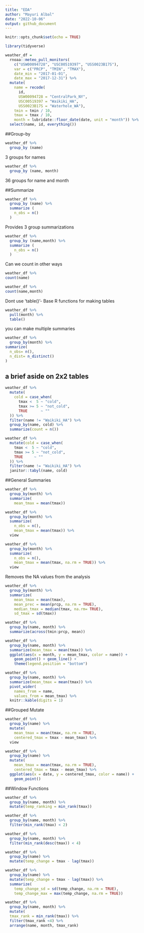 ```yaml
---
title: "EDA"
author: "Mayuri Albal"
date: "2022-10-06"
output: github_document
---
```


```r
knitr::opts_chunk$set(echo = TRUE)
```

```r
library(tidyverse)
```



```r
weather_df =  
  rnoaa::meteo_pull_monitors(
    c("USW00094728", "USC00519397", "USS0023B17S"),
    var = c("PRCP", "TMIN", "TMAX"), 
    date_min = "2017-01-01",
    date_max = "2017-12-31") %>%
  mutate(
    name = recode(
      id, 
      USW00094728 = "CentralPark_NY", 
      USC00519397 = "Waikiki_HA",
      USS0023B17S = "Waterhole_WA"),
    tmin = tmin / 10,
    tmax = tmax / 10,
    month = lubridate::floor_date(date, unit = "month")) %>%
  select(name, id, everything())
```
##Group-by
```r
weather_df %>%  
  group_by (name)
```
3 groups for names

```r
weather_df %>% 
  group_by (name, month)
```
36 groups for name and month

##Summarize

```r
weather_df %>% 
  group_by (name) %>% 
  summarize (
    n_obs = n()
  )
```
Provides 3 group summarizations


```r
weather_df %>% 
  group_by (name,month) %>% 
  summarize (
    n_obs = n()
  )
```


Can we count in other ways
```r
weather_df %>% 
count(name)
```
```r
weather_df %>% 
count(name,month)
```

Dont use 'table()'- Base R functions for making tables
```r
weather_df %>% 
  pull(month) %>% 
  table()
```

you can make multiple summaries
```r
weather_df %>% 
  group_by(month) %>% 
summarize(
  n_obs= n(),
  n_dist= n_distinct()
)
```
## a brief aside on 2x2 tables

```r
weather_df %>% 
  mutate(
    cold = case_when(
      tmax <  5 ~ "cold",
      tmax >= 5 ~ "not_cold",
      TRUE      ~ ""
  )) %>% 
  filter(name != "Waikiki_HA") %>% 
  group_by(name, cold) %>% 
  summarize(count = n())
```

```r
weather_df %>% 
  mutate(cold = case_when(
    tmax <  5 ~ "cold",
    tmax >= 5 ~ "not_cold",
    TRUE     ~ ""
  )) %>% 
  filter(name != "Waikiki_HA") %>% 
  janitor::tabyl(name, cold)
```


##General Summaries

```r
weather_df %>%
  group_by(month) %>%
  summarize(
    mean_tmax = mean(tmax))
```

```r
weather_df %>%
  group_by(month) %>%
  summarize(
    n_obs = n(),
    mean_tmax = mean(tmax)) %>% 
  view
```


```r
weather_df %>%
  group_by(month) %>%
  summarize(
    n_obs = n(),
    mean_tmax = mean(tmax, na.rm = TRUE)) %>% 
  view
```
Removes the NA values from the analysis

```r
weather_df %>%
  group_by(month) %>%
  summarize(
    mean_tmax = mean(tmax),
    mean_prec = mean(prcp, na.rm = TRUE),
    median_tmax = median(tmax, na.rm= TRUE),
    sd_tmax = sd(tmax))
```

```r
weather_df %>%
  group_by(name, month) %>%
  summarize(across(tmin:prcp, mean))
```

```r
weather_df %>%
  group_by(name, month) %>%
  summarize(mean_tmax = mean(tmax)) %>%
  ggplot(aes(x = month, y = mean_tmax, color = name)) + 
    geom_point() + geom_line() + 
    theme(legend.position = "bottom")
```

```r
weather_df %>%
  group_by(name, month) %>%
  summarize(mean_tmax = mean(tmax)) %>% 
  pivot_wider(
    names_from = name,
    values_from = mean_tmax) %>% 
  knitr::kable(digits = 1)
```


##Grouped Mutate

```r
weather_df %>%
  group_by(name) %>%
  mutate(
    mean_tmax = mean(tmax, na.rm = TRUE),
    centered_tmax = tmax - mean_tmax) %>% 
  view
```

```r
weather_df %>%
  group_by(name) %>%
  mutate(
    mean_tmax = mean(tmax, na.rm = TRUE),
    centered_tmax = tmax - mean_tmax) %>% 
  ggplot(aes(x = date, y = centered_tmax, color = name)) + 
    geom_point() 
```

##Window Functions

```r
weather_df %>%
  group_by(name, month) %>%
  mutate(temp_ranking = min_rank(tmax))
```

```r
weather_df %>%
  group_by(name, month) %>%
  filter(min_rank(tmax) < 2)
```

```r
weather_df %>%
  group_by(name, month) %>%
  filter(min_rank(desc(tmax)) < 4)
```

```r
weather_df %>%
  group_by(name) %>%
  mutate(temp_change = tmax - lag(tmax))
```

```r
weather_df %>%
  group_by(name) %>%
  mutate(temp_change = tmax - lag(tmax)) %>%
  summarize(
    temp_change_sd = sd(temp_change, na.rm = TRUE),
    temp_change_max = max(temp_change, na.rm = TRUE))
```


```r
weather_df %>% 
  group_by(name, month) %>% 
  mutate(
  tmax_rank = min_rank(tmax)) %>% 
  filter(tmax_rank <4) %>% 
  arrange(name, month, tmax_rank)
```


